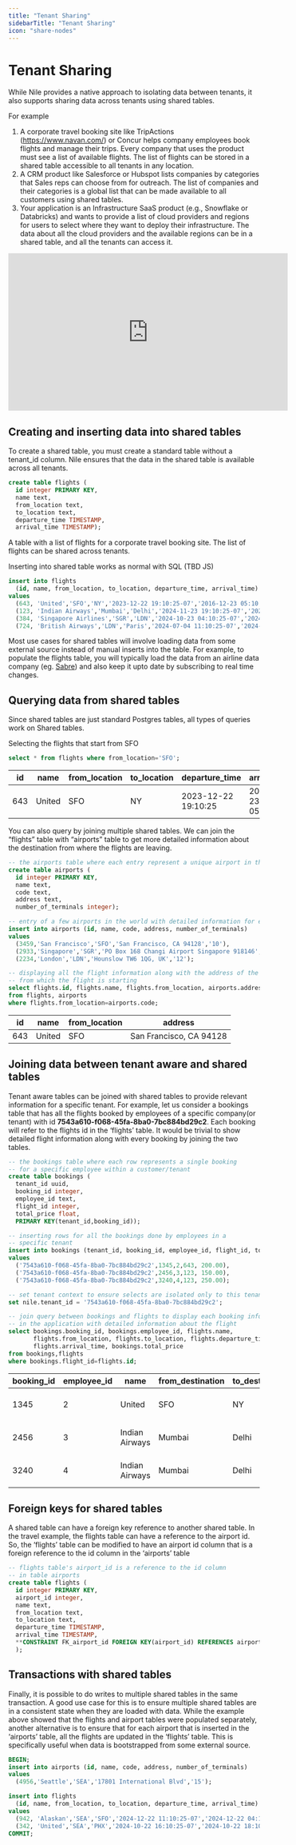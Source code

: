 ```yaml
---
title: "Tenant Sharing"
sidebarTitle: "Tenant Sharing"
icon: "share-nodes"
---
```


# Tenant Sharing

While Nile provides a native approach to isolating data between tenants, it also supports sharing data across tenants using shared tables.

For example

1. A corporate travel booking site like TripActions (https://www.navan.com/) or Concur helps company employees book flights and manage their trips. Every company that uses the product must see a list of available flights. The list of flights can be stored in a shared table accessible to all tenants in any location.
2. A CRM product like Salesforce or Hubspot lists companies by categories that Sales reps can choose from for outreach. The list of companies and their categories is a global list that can be made available to all customers using shared tables.
3. Your application is an Infrastructure SaaS product (e.g., Snowflake or Databricks) and wants to provide a list of cloud providers and regions for users to select where they want to deploy their infrastructure. The data about all the cloud providers and the available regions can be in a shared table, and all the tenants can access it.

<iframe
  width="560"
  height="315"
  src="https://www.youtube.com/embed/Prdv6RbyWTc?si=tqYtQ9F2ZIAQvaad"
  title="Sharing is caring - how isolated tenants can access shared data in Nile"
  frameBorder="0"
  allow="accelerometer; autoplay; clipboard-write; encrypted-media; gyroscope; picture-in-picture; web-share"
  allowFullScreen
></iframe>

## Creating and inserting data into shared tables

To create a shared table, you must create a standard table without a tenant_id column. Nile ensures that the data in the shared table is available across all tenants.

```sql
create table flights (
  id integer PRIMARY KEY,
  name text,
  from_location text,
  to_location text,
  departure_time TIMESTAMP,
  arrival_time TIMESTAMP);
```

A table with a list of flights for a corporate travel booking site. The list of flights can be shared across tenants.

Inserting into shared table works as normal with SQL (TBD JS)

```sql
insert into flights
  (id, name, from_location, to_location, departure_time, arrival_time)
values
  (643, 'United','SFO','NY','2023-12-22 19:10:25-07','2016-12-23 05:10:25-07'),
  (123, 'Indian Airways','Mumbai','Delhi','2024-11-23 19:10:25-07','2024-11-23 01:10:25-07'),
  (384, 'Singapore Airlines','SGR','LDN','2024-10-23 04:10:25-07','2024-11-23 10:10:25-07'),
  (724, 'British Airways','LDN','Paris','2024-07-04 11:10:25-07','2024-07-04 17:10:25-07');
```

Most use cases for shared tables will involve loading data from some external source instead of manual inserts into the table. For example, to populate the flights table, you will typically load the data from an airline data company (eg. [Sabre](https://www.sabre.com/products/suites/developer-experience/sabre-apis/)) and also keep it upto date by subscribing to real time changes.

## Querying data from shared tables

Since shared tables are just standard Postgres tables, all types of queries work on Shared tables.

Selecting the flights that start from SFO

```sql
select * from flights where from_location='SFO';
```

<table>
  <thead>
    <tr>
      <th>id</th>
      <th>name</th>
      <th>from_location</th>
      <th>to_location</th>
      <th>departure_time</th>
      <th>arrival_time</th>
    </tr>
  </thead>
  <tbody>
    <tr>
      <td>643</td>
      <td>United</td>
      <td>SFO</td>
      <td>NY</td>
      <td>2023-12-22 19:10:25</td>
      <td>2016-12-23 05:10:25</td>
    </tr>
  </tbody>
</table>

You can also query by joining multiple shared tables. We can join the “flights” table with “airports” table to get more detailed information about the destination from where the flights are leaving.

```sql
-- the airports table where each entry represent a unique airport in the world
create table airports (
  id integer PRIMARY KEY,
  name text,
  code text,
  address text,
  number_of_terminals integer);

-- entry of a few airports in the world with detailed information for each
insert into airports (id, name, code, address, number_of_terminals)
values
  (3459,'San Francisco','SFO','San Francisco, CA 94128','10'),
  (2933,'Singapore','SGR','PO Box 168 Changi Airport Singapore 918146','15'),
  (2234,'London','LDN','Hounslow TW6 1QG, UK','12');

-- displaying all the flight information along with the address of the airport
-- from which the flight is starting
select flights.id, flights.name, flights.from_location, airports.address
from flights, airports
where flights.from_location=airports.code;
```

<table>
  <thead>
    <tr>
      <th>id</th>
      <th>name</th>
      <th>from_location</th>
      <th>address</th>
    </tr>
  </thead>
  <tbody>
    <tr>
      <td>643</td>
      <td>United</td>
      <td>SFO</td>
      <td>San Francisco, CA 94128</td>
    </tr>
  </tbody>
</table>

## Joining data between tenant aware and shared tables

Tenant aware tables can be joined with shared tables to provide relevant information for a specific tenant. For example, let us consider a bookings table that has all the flights booked by employees of a specific company(or tenant) with id **7543a610-f068-45fa-8ba0-7bc884bd29c2**. Each booking will refer to the flights id in the ‘flights’ table. It would be trivial to show detailed flight information along with every booking by joining the two tables.

```sql
-- the bookings table where each row represents a single booking
-- for a specific employee within a customer/tenant
create table bookings (
  tenant_id uuid,
  booking_id integer,
  employee_id text,
  flight_id integer,
  total_price float,
  PRIMARY KEY(tenant_id,booking_id));

-- inserting rows for all the bookings done by employees in a
-- specific tenant
insert into bookings (tenant_id, booking_id, employee_id, flight_id, total_price)
values
  ('7543a610-f068-45fa-8ba0-7bc884bd29c2',1345,2,643, 200.00),
  ('7543a610-f068-45fa-8ba0-7bc884bd29c2',2456,3,123, 150.00),
  ('7543a610-f068-45fa-8ba0-7bc884bd29c2',3240,4,123, 250.00);

-- set tenant context to ensure selects are isolated only to this tenant
set nile.tenant_id = '7543a610-f068-45fa-8ba0-7bc884bd29c2';

-- join query between bookings and flights to display each booking info
-- in the application with detailed information about the flight
select bookings.booking_id, bookings.employee_id, flights.name,
       flights.from_location, flights.to_location, flights.departure_time,
       flights.arrival_time, bookings.total_price
from bookings,flights
where bookings.flight_id=flights.id;
```

<table>
  <thead>
    <tr>
      <th>booking_id</th>
      <th>employee_id</th>
      <th>name</th>
      <th>from_destination</th>
      <th>to_destination</th>
      <th>departure_time</th>
      <th>arrival_time</th>
      <th>total_price</th>
    </tr>
  </thead>
  <tbody>
    <tr>
      <td>1345</td>
      <td>2</td>
      <td>United</td>
      <td>SFO</td>
      <td>NY</td>
      <td>2023-12-22 19:10:25</td>
      <td>2016-12-23 05:10:25</td>
      <td>200.00</td>
    </tr>
    <tr>
      <td>2456</td>
      <td>3</td>
      <td>Indian Airways</td>
      <td>Mumbai</td>
      <td>Delhi</td>
      <td>2024-11-23 19:10:25</td>
      <td>2024-11-23 01:10:25</td>
      <td>150.00</td>
    </tr>
    <tr>
      <td>3240</td>
      <td>4</td>
      <td>Indian Airways</td>
      <td>Mumbai</td>
      <td>Delhi</td>
      <td>2024-11-23 19:10:25</td>
      <td>2024-11-23 01:10:25</td>
      <td>250.00</td>
    </tr>
  </tbody>
</table>

## Foreign keys for shared tables

A shared table can have a foreign key reference to another shared table. In the travel example, the flights table can have a reference to the airport id. So, the ‘flights’ table can be modified to have an airport id column that is a foreign reference to the id column in the ‘airports’ table

```sql
-- flights table's airport_id is a reference to the id column
-- in table airports
create table flights (
  id integer PRIMARY KEY,
  airport_id integer,
  name text,
  from_location text,
  to_location text,
  departure_time TIMESTAMP,
  arrival_time TIMESTAMP,
  **CONSTRAINT FK_airport_id FOREIGN KEY(airport_id) REFERENCES airports(id)**
  );
```

## Transactions with shared tables

Finally, it is possible to do writes to multiple shared tables in the same transaction. A good use case for this is to ensure multiple shared tables are in a consistent state when they are loaded with data. While the example above showed that the flights and airport tables were populated separately, another alternative is to ensure that for each airport that is inserted in the ‘airports’ table, all the flights are updated in the ‘flights’ table. This is specifically useful when data is bootstrapped from some external source.

```sql
BEGIN;
insert into airports (id, name, code, address, number_of_terminals)
values
  (4956,'Seattle','SEA','17801 International Blvd','15');

insert into flights
  (id, name, from_location, to_location, departure_time, arrival_time)
values
  (942, 'Alaskan','SEA','SFO','2024-12-22 11:10:25-07','2024-12-22 04:10:25-07'),
  (342, 'United','SEA','PHX','2024-10-22 16:10:25-07','2024-10-22 18:10:25-07');
COMMIT;
```
